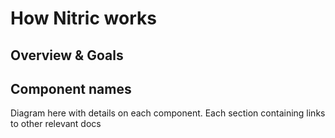 # How Nitric works

## Overview & Goals

## Component names

Diagram here with details on each component. Each section containing links to other relevant docs
